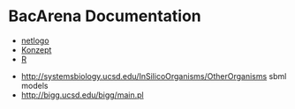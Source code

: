 =BacArena Documentation=

* [[netlogo]]
* [[Konzept]]
* [[R]]

* http://systemsbiology.ucsd.edu/InSilicoOrganisms/OtherOrganisms sbml models
* http://bigg.ucsd.edu/bigg/main.pl 
